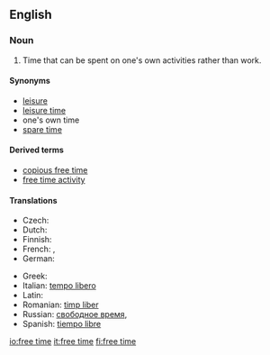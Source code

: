 ==English==
{{wikipedia|Leisure}}

===Noun===
{{en-noun|sg=[[free]] [[time]]|-}}

# Time that can be spent on one's own activities rather than work.

====Synonyms====
* [[leisure]]
* [[leisure time]]
* one's own time<!--not idiomatic; do not wikify-->
* [[spare time]]

====Derived terms====
* [[copious free time]]<!--see Wikipedia article-->
* [[free time activity]]

====Translations====
{{trans-top|time that can be spent on one's own activities rather than work}}
* Czech: {{t-|cs|volný čas|m}}
* Dutch: {{t+|nl|vrijetijd|m}}
* Finnish: {{t-|fi|vapaa-aika}}
* French: {{t+|fr|temps libre|m}}, {{t+|fr|loisir|m|m}}
* German: {{t+|de|Freizeit|f}}
{{trans-mid}}
* Greek: {{t+|el|ελεύθερος χρόνος|sc=Grek}}
* Italian: [[tempo libero]] {{m}}
* Latin: {{t-|la|otium|n}}
* Romanian: [[timp liber]]
* Russian: [[свободное время]], {{t+|ru|досуг|sc=Cyrl}}
* Spanish: [[tiempo libre]]
{{trans-bottom}}

[[io:free time]]
[[it:free time]]
[[fi:free time]]